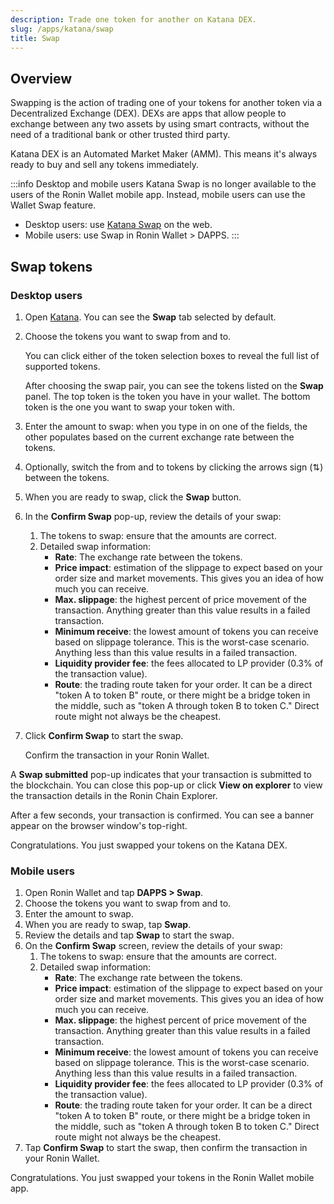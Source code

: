 ```yaml
---
description: Trade one token for another on Katana DEX.
slug: /apps/katana/swap
title: Swap
---
```



## Overview

Swapping is the action of trading one of your tokens for another token via a Decentralized Exchange (DEX). DEXs are apps that allow people to exchange between any two assets by using smart contracts, without the need of a traditional bank or other trusted third party.

Katana DEX is an Automated Market Maker (AMM). This means it's always ready to buy and sell any tokens immediately.

:::info Desktop and mobile users
Katana Swap is no longer available to the users of the Ronin Wallet mobile app. Instead, mobile users can use the Wallet Swap feature.

* Desktop users: use [Katana Swap](https://app.roninchain.com/swap) on the web.
* Mobile users: use Swap in Ronin Wallet > DAPPS.
:::

## Swap tokens

### Desktop users

1. Open [Katana](https://app.roninchain.com/swap). You can see the **Swap** tab selected by default.
2. Choose the tokens you want to swap from and to.
    
    You can click either of the token selection boxes to reveal the full list of supported tokens.
    
    After choosing the swap pair, you can see the tokens listed on the **Swap** panel. The top token is the token you have in your wallet. The bottom token is the one you want to swap your token with.
3. Enter the amount to swap: when you type in on one of the fields, the other populates based on the current exchange rate between the tokens.
4. Optionally, switch the from and to tokens by clicking the arrows sign (⇅) between the tokens.
5. When you are ready to swap, click the **Swap** button.
    
6. In the **Confirm Swap** pop-up, review the details of your swap:
    1. The tokens to swap: ensure that the amounts are correct.
    2. Detailed swap information:
        * **Rate**: The exchange rate between the tokens.
        * **Price impact**: estimation of the slippage to expect based on your order size and market movements. This gives you an idea of how much you can receive.
        * **Max. slippage**: the highest percent of price movement of the transaction. Anything greater than this value results in a failed transaction.
        * **Minimum receive**: the lowest amount of tokens you can receive based on slippage tolerance. This is the worst-case scenario. Anything less than this value results in a failed transaction.
        * **Liquidity provider fee**: the fees allocated to LP provider (0.3% of the transaction value).
        * **Route**: the trading route taken for your order. It can be a direct "token A to token B" route, or there might be a bridge token in the middle, such as "token A through token B to token C." Direct route might not always be the cheapest.
7. Click **Confirm Swap** to start the swap.
    
   Confirm the transaction in your Ronin Wallet.

A **Swap submitted** pop-up indicates that your transaction is submitted to the blockchain. You can close this pop-up or click **View on explorer** to view the transaction details in the Ronin Chain Explorer.

After a few seconds, your transaction is confirmed. You can see a banner appear on the browser window's top-right.

Congratulations. You just swapped your tokens on the Katana DEX.

### Mobile users

1. Open Ronin Wallet and tap **DAPPS > Swap**.
2. Choose the tokens you want to swap from and to.
3. Enter the amount to swap.
4. When you are ready to swap, tap **Swap**.
4. Review the details and tap **Swap** to start the swap.
6. On the **Confirm Swap** screen, review the details of your swap:
    1. The tokens to swap: ensure that the amounts are correct.
    2. Detailed swap information:
        * **Rate**: The exchange rate between the tokens.
        * **Price impact**: estimation of the slippage to expect based on your order size and market movements. This gives you an idea of how much you can receive.
        * **Max. slippage**: the highest percent of price movement of the transaction. Anything greater than this value results in a failed transaction.
        * **Minimum receive**: the lowest amount of tokens you can receive based on slippage tolerance. This is the worst-case scenario. Anything less than this value results in a failed transaction.
        * **Liquidity provider fee**: the fees allocated to LP provider (0.3% of the transaction value).
        * **Route**: the trading route taken for your order. It can be a direct "token A to token B" route, or there might be a bridge token in the middle, such as "token A through token B to token C." Direct route might not always be the cheapest.
7. Tap **Confirm Swap** to start the swap, then confirm the transaction in your Ronin Wallet.

Congratulations. You just swapped your tokens in the Ronin Wallet mobile app.